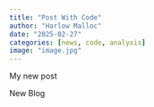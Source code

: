 ```yaml
---
title: "Post With Code"
author: "Harlow Malloc"
date: "2025-02-27"
categories: [news, code, analysis]
image: "image.jpg"
---
```


My new post

New Blog
